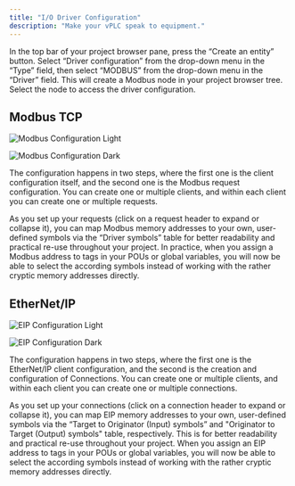 ```yaml
---
title: "I/O Driver Configuration"
description: "Make your vPLC speak to equipment."
---
```


In the top bar of your project browser pane, press the “Create an entity” button. Select “Driver configuration” from the drop-down menu in the “Type” field, then select “MODBUS” from the drop-down menu in the “Driver” field. This will create a Modbus node in your project browser tree. Select the node to access the driver configuration.

## Modbus TCP

<img
  className="block dark:hidden mx-auto"
  src="/images/modbus-cfg-light.png"
  alt="Modbus Configuration Light"
/>

<img
  className="hidden dark:block mx-auto"
  src="/images/modbus-cfg-dark.png"
  alt="Modbus Configuration Dark"
/>

The configuration happens in two steps, where the first one is the client configuration itself, and the second one is the Modbus request configuration. You can create one or multiple clients, and within each client you can create one or multiple requests.

As you set up your requests (click on a request header to expand or collapse it), you can map Modbus memory addresses to your own, user-defined symbols via the “Driver symbols” table for better readability and practical re-use throughout your project. In practice, when you assign a Modbus address to tags in your POUs or global variables, you will now be able to select the according symbols instead of working with the rather cryptic memory addresses directly.

## EtherNet/IP

<img
  className="block dark:hidden mx-auto"
  src="/images/eip-cfg-1-light.png"
  alt="EIP Configuration Light"
/>

<img
  className="hidden dark:block mx-auto"
  src="/images/eip-cfg-1-dark.png"
  alt="EIP Configuration Dark"
/>

The configuration happens in two steps, where the first one is the EtherNet/IP client configuration, and the second is the creation and configuration of Connections. You can create one or multiple clients, and within each client you can create one or multiple connections.

As you set up your connections (click on a connection header to expand or collapse it), you can map EIP memory addresses to your own, user-defined symbols via the “Target to Originator (Input) symbols” and "Originator to Target (Output) symbols" table, respectively. This is for better readability and practical re-use throughout your project. When you assign an EIP address to tags in your POUs or global variables, you will now be able to select the according symbols instead of working with the rather cryptic memory addresses directly.